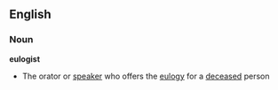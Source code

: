 == English ==
=== Noun ===
'''eulogist'''
* The orator or [[speaker]] who offers the [[eulogy]] for a [[deceased]] person